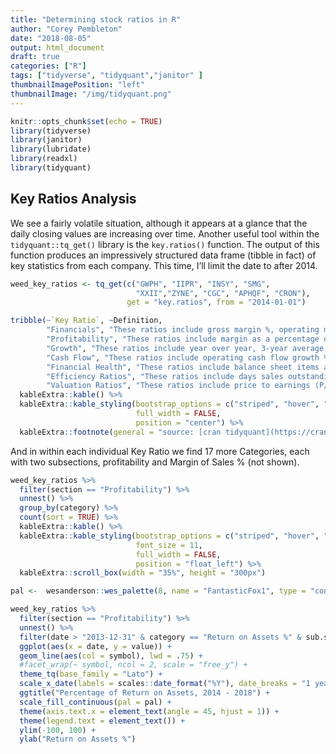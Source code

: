 ```yaml
---
title: "Determining stock ratios in R"
author: "Corey Pembleton"
date: "2018-08-05"
output: html_document
draft: true
categories: ["R"]
tags: ["tidyverse", "tidyquant","janitor" ]
thumbnailImagePosition: "left"
thumbnailImage: "/img/tidyquant.png"
---
```


```r
knitr::opts_chunk$set(echo = TRUE)
library(tidyverse)
library(janitor)
library(lubridate)
library(readxl)
library(tidyquant)
```


## Key Ratios Analysis

We see a fairly volatile situation, although it appears at a glance that the daily closing values are increasing over time. Another useful tool within the ```tidyquant::tq_get()``` library is the ```key.ratios()``` function. The output of this function produces an impressively structured data frame (tibble in fact) of key statistics from each company. This time, I'll limit the date to after 2014.

```r
weed_key_ratios <- tq_get(c("GWPH", "IIPR", "INSY", "SMG",
                            "XXII","ZYNE", "CGC", "APHQF", "CRON"), 
                          get = "key.ratios", from = "2014-01-01")
```



```r
tribble(~`Key Ratio`, ~Definition,
        "Financials", "These ratios include gross margin %, operating margin %, EPS, book value per share, and more.",
        "Profitability", "These ratios include margin as a percentage of sales (gross margin, operating margin, EBT margin, etc) and profitability metrics such as tax rate %, asset turnover, ROA, financial leverage, ROE, return on invested capital, and more.",
        "Growth", "These ratios include year over year, 3-year average, 5-year average, and 10-year average growth rates for revenue, operating income, net income, and EPS.",
        "Cash Flow", "These ratios include operating cash flow growth % YOY, free cash flow growth % YOY, capital expenditure as a % of sales, and more.",
        "Financial Health", "These ratios include balance sheet items as a percentage of total assets and liabilities, and liquidity/financial health metrics such as current ratio, quick ratio, debt/equity, and financial leverage.",
        "Efficiency Ratios", "These ratios include days sales outstanding, days inventory, inventory turnover, asset turnover and more.",
        "Valuation Ratios", "These ratios include price to earnings (P/E), price to sales (P/S), price to book (P/B), and price to operating cash flow.") %>% 
  kableExtra::kable() %>% 
  kableExtra::kable_styling(bootstrap_options = c("striped", "hover", "condensed", "responsive"), font_size = 11,
                            full_width = FALSE,
                            position = "center") %>% 
  kableExtra::footnote(general = "source: [cran tidyquant](https://cran.r-project.org/web/packages/tidyquant/vignettes/TQ01-core-functions-in-tidyquant.html#key-ratios-key-stats)")
```

And in within each individual Key Ratio we find 17 more Categories, each with two subsections, profitability and Margin of Sales % (not shown).  


```r
weed_key_ratios %>% 
  filter(section == "Profitability") %>% 
  unnest() %>% 
  group_by(category) %>% 
  count(sort = TRUE) %>% 
  kableExtra::kable() %>% 
  kableExtra::kable_styling(bootstrap_options = c("striped", "hover", "condensed", "responsive"),
                            font_size = 11,
                            full_width = FALSE,
                            position = "float_left") %>% 
  kableExtra::scroll_box(width = "35%", height = "300px")

```



```r
pal <-  wesanderson::wes_palette(8, name = "FantasticFox1", type = "continuous")

weed_key_ratios %>% 
  filter(section == "Profitability") %>% 
  unnest() %>% 
  filter(date > "2013-12-31" & category == "Return on Assets %" & sub.section == "Profitability") %>% 
  ggplot(aes(x = date, y = value)) +
  geom_line(aes(col = symbol), lwd = .75) +
  #facet_wrap(~ symbol, ncol = 2, scale = "free_y") + 
  theme_tq(base_family = "Lato") +
  scale_x_date(labels = scales::date_format("%Y"), date_breaks = "1 year") +
  ggtitle("Percentage of Return on Assets, 2014 - 2018") +
  scale_fill_continuous(pal = pal) +
  theme(axis.text.x = element_text(angle = 45, hjust = 1)) +
  theme(legend.text = element_text()) +
  ylim(-100, 100) +
  ylab("Return on Assets %") 

```





